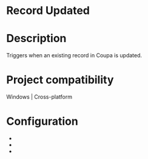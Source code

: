 ﻿# Record Updated

# Description

Triggers when an existing record in Coupa is updated.

# Project compatibility

Windows | Cross-platform

# Configuration

* 
* 
*
